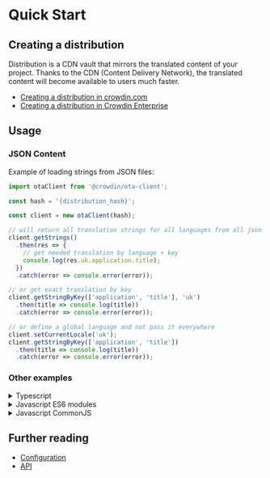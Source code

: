 # Quick Start

## Creating a distribution

Distribution is a CDN vault that mirrors the translated content of your project. Thanks to the CDN (Content Delivery Network), the translated content will become available to users much faster.

- [Creating a distribution in crowdin.com](https://support.crowdin.com/content-delivery/)
- [Creating a distribution in Crowdin Enterprise](https://support.crowdin.com/enterprise/content-delivery/)

## Usage

### JSON Content

Example of loading strings from JSON files:

```typescript
import otaClient from '@crowdin/ota-client';

const hash = '{distribution_hash}';

const client = new otaClient(hash);

// will return all translation strings for all languages from all json files
client.getStrings()
  .then(res => {
    // get needed translation by language + key
    console.log(res.uk.application.title);
  })
  .catch(error => console.error(error));

// or get exact translation by key
client.getStringByKey(['application', 'title'], 'uk')
  .then(title => console.log(title))
  .catch(error => console.error(error));

// or define a global language and not pass it everywhere
client.setCurrentLocale('uk');
client.getStringByKey(['application', 'title'])
  .then(title => console.log(title))
  .catch(error => console.error(error));
```

### Other examples

<details>
<summary>Typescript</summary>

```typescript
import otaClient from '@crowdin/ota-client';

// distribution hash
const hash = '{distribution_hash}';

// initialization of crowdin ota client
const client = new otaClient(hash);

// get content info in distribution
client.getContent()
  .then(content => console.log(content))
  .catch(error => console.error(error));

// one of files for fr language from client.getContent
const file = '/content/fr/file.json';
// get file translations
client.getFileTranslations(file)
  .then(translations => console.log(translations))
  .catch(error => console.error(error));
```

</details>

<details>
<summary>Javascript ES6 modules</summary>

```javascript
import otaClient from '@crowdin/ota-client';
// or const otaClient = require('./out/index.js').default;

// distribution hash
const hash = '{distribution_hash}';

// initialization of crowdin ota client
const client = new otaClient(hash);

// get content info in distribution
client.getContent()
  .then(content => console.log(content))
  .catch(error => console.error(error));

// one of files for fr language from client.getContent
const file = '/content/fr/file.json';
// get file translations
client.getFileTranslations(file)
  .then(translations => console.log(translations))
  .catch(error => console.error(error));
```

</details>

<details>
<summary>Javascript CommonJS</summary>

```javascript
const otaClient = require('@crowdin/ota-client').default;

// distribution hash
const hash = '{distribution_hash}';

// initialization of crowdin ota client
const client = new otaClient(hash);

// get content info in distribution
client.getContent()
  .then(content => console.log(content))
  .catch(error => console.error(error));

// one of files for fr language from client.getContent
const file = '/content/fr/file.json';
// get file translations
client.getFileTranslations(file)
  .then(translations => console.log(translations))
  .catch(error => console.error(error));
```

</details>

## Further reading

- [Configuration](/configuration)
- [API](/api/index.Class.OtaClient)
